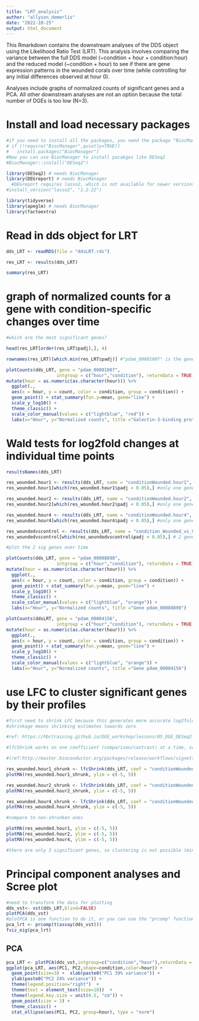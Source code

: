 ```yaml
---
title: "LRT_analysis"
author: "allyson_demerlis"
date: "2022-10-25"
output: html_document
---
```


This Rmarkdown contains the downstream analyses of the DDS object using the Likelihood Ratio Test (LRT). This analysis involves comparing the variance between the full DDS model (~condition + hour + condition:hour) and the reduced model (~condition + hour) to see if there are gene expression patterns in the wounded corals over time (while controlling for any initial differences observed at hour 0).

Analyses include graphs of normalized counts of significant genes and a PCA. All other downstream analyses are not an option because the total number of DGEs is too low (N=3).

# Install and load necessary packages
```r
#if you need to install all the packages, you need the package "BiocManager" first.
# if (!require("BiocManager",quietly=TRUE))
#   install.packages("BiocManager")
#Now you can use BiocManager to install pacakges like DESeq2
#BiocManager::install("DESeq2")

library(DESeq2) # needs BiocManager
library(DEGreport) # needs BiocManager
  #DEGreport requires lasso2, which is not available for newer versions of R. To install lasso2, run library(remotes) (might need to install that package first), then run:
#install_version("lasso2", "1.2-22")

library(tidyverse) 
library(apeglm) # needs BiocManager
library(factoextra)
```

# Read in dds object for LRT
```r
dds_LRT <- readRDS(file = "ddsLRT.rds")

res_LRT <- results(dds_LRT)

summary(res_LRT)
```

# graph of normalized counts for a gene with condition-specific changes over time
```r
#which are the most significant genes?

head(res_LRT[order(res_LRT$padj),], 4)

rownames(res_LRT)[which.min(res_LRT$padj)] #"pdam_00001007" is the gene with lowest p-value

plotCounts(dds_LRT, gene = "pdam_00001007", 
                   intgroup = c("hour","condition"), returnData = TRUE) %>% 
mutate(hour = as.numeric(as.character(hour))) %>% 
  ggplot(.,
  aes(x = hour, y = count, color = condition, group = condition)) + 
  geom_point() + stat_summary(fun.y=mean, geom="line") +
  scale_y_log10() + 
  theme_classic() +
  scale_color_manual(values = c("lightblue", "red")) +
  labs(x="Hour", y="Normalized counts", title ="Galectin-3-binding protein B (pdam_00001007)") #looked at list of annotated genes for this info
```

# Wald tests for log2fold changes at individual time points
```r
resultsNames(dds_LRT)

res_wounded.hour1 <- results(dds_LRT, name = "conditionWounded.hour1", test="Wald")
res_wounded.hour1[which(res_wounded.hour1$padj < 0.05),] #only one gene is significant

res_wounded.hour2 <- results(dds_LRT, name = "conditionWounded.hour2", test="Wald")
res_wounded.hour2[which(res_wounded.hour2$padj < 0.05),] #only one gene is significant

res_wounded.hour4 <- results(dds_LRT, name = "conditionWounded.hour4", test="Wald")
res_wounded.hour4[which(res_wounded.hour4$padj < 0.05),] #only one gene is significant

res_woundedvscontrol <- results(dds_LRT, name = "condition_Wounded_vs_Control", test="Wald")
res_woundedvscontrol[which(res_woundedvscontrol$padj < 0.05),] # 2 genes overall: pdam_00008890 and pdam_00004156

#plot the 2 sig genes over time 

plotCounts(dds_LRT, gene = "pdam_00008890", 
                   intgroup = c("hour","condition"), returnData = TRUE) %>% 
mutate(hour = as.numeric(as.character(hour))) %>% 
  ggplot(.,
  aes(x = hour, y = count, color = condition, group = condition)) + 
  geom_point() + stat_summary(fun.y=mean, geom="line") +
  scale_y_log10() + 
  theme_classic() +
  scale_color_manual(values = c("lightblue", "orange")) +
  labs(x="Hour", y="Normalized counts", title ="Gene pdam_00008890")

plotCounts(ddsLRT, gene = "pdam_00004156", 
                   intgroup = c("hour","condition"), returnData = TRUE) %>% 
mutate(hour = as.numeric(as.character(hour))) %>% 
  ggplot(.,
  aes(x = hour, y = count, color = condition, group = condition)) + 
  geom_point() + stat_summary(fun.y=mean, geom="line") +
  scale_y_log10() + 
  theme_classic() +
  scale_color_manual(values = c("lightblue", "orange")) +
  labs(x="Hour", y="Normalized counts", title ="Gene pdam_00004156")
```

# use LFC to cluster significant genes by their profiles
```r
#first need to shrink LFC because this generates more accurate log2fold change estimates
#shrinkage means shrinking estimates towards zero

#ref: https://hbctraining.github.io/DGE_workshop/lessons/05_DGE_DESeq2_analysis2.html#:~:text=Shrunken%20log2%20foldchanges%20(LFC),High%20dispersion%20values

#lfcShrink works on one coefficient (comparison/contrast) at a time, so you need to run one for each coefficient from the LRT model

#(ref:http://master.bioconductor.org/packages/release/workflows/vignettes/rnaseqGene/inst/doc/rnaseqGene.html#time-course-experiments)

res_wounded.hour1_shrunk <- lfcShrink(dds_LRT, coef = "conditionWounded.hour1", type="apeglm")
plotMA(res_wounded.hour1_shrunk, ylim = c(-5, 5))

res_wounded.hour2_shrunk <- lfcShrink(dds_LRT, coef = "conditionWounded.hour2", type="apeglm")
plotMA(res_wounded.hour2_shrunk, ylim = c(-5, 5))

res_wounded.hour4_shrunk <- lfcShrink(dds_LRT, coef = "conditionWounded.hour4", type="apeglm")
plotMA(res_wounded.hour4_shrunk, ylim = c(-5, 5))

#compare to non-shrunken ones

plotMA(res_wounded.hour1, ylim = c(-5, 5))
plotMA(res_wounded.hour2, ylim = c(-5, 5))
plotMA(res_wounded.hour4, ylim = c(-5, 5))

#there are only 3 significant genes, so clustering is not possible (minimum number of genes required is 15 for degPatterns)
```

# Principal component analyses and Scree plot
```r
#need to transform the data for plotting
dds_vst<- vst(dds_LRT,blind=FALSE)
plotPCA(dds_vst)
#plotPCA is one function to do it, or you can use the "prcomp" function, which lets you create a scree plot
pca_lrt <- prcomp(t(assay(dds_vst)))
fviz_eig(pca_lrt)
```

## PCA
```r
pca_LRT <- plotPCA(dds_vst,intgroup=c("condition","hour"),returnData = TRUE)
ggplot(pca_LRT, aes(PC1, PC2,shape=condition,color=hour)) + 
  geom_point(size=3) +  xlab(paste0("PC1 39% variance")) + 
  ylab(paste0("PC2 24% variance")) + 
  theme(legend.position="right")  + 
  theme(text = element_text(size=10))  + 
  theme(legend.key.size = unit(0.5, "cm")) + 
  geom_point(size = 3) +
  theme_classic() + 
  stat_ellipse(aes(PC1, PC2, group=hour), type = "norm")
```


